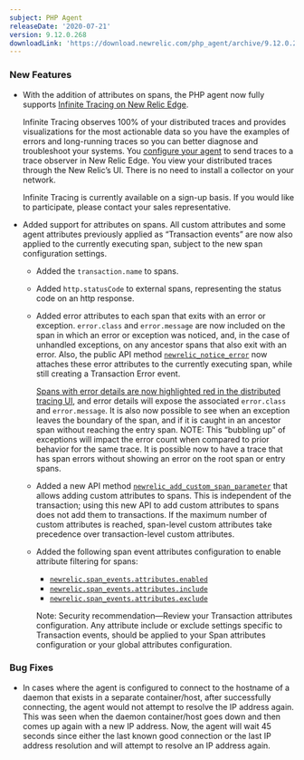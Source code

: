 ```yaml
---
subject: PHP Agent
releaseDate: '2020-07-21'
version: 9.12.0.268
downloadLink: 'https://download.newrelic.com/php_agent/archive/9.12.0.268/'
---
```


### New Features

* With the addition of attributes on spans, the PHP agent now fully supports [Infinite Tracing on New Relic Edge](https://docs.newrelic.com/docs/understand-dependencies/distributed-tracing/enable-configure/enable-distributed-tracing).

  Infinite Tracing observes 100% of your distributed traces and provides visualizations for the most actionable data so you have the examples of errors and long-running traces so you can better diagnose and troubleshoot your systems. You [configure your agent](https://docs.newrelic.com/docs/agents/php-agent/configuration/php-agent-configuration#inivar-inftr-host) to send traces to a trace observer in New Relic Edge. You view your distributed traces through the New Relic’s UI. There is no need to install a collector on your network.

  Infinite Tracing is currently available on a sign-up basis. If you would like to participate, please contact your sales representative.
* Added support for attributes on spans. All custom attributes and some agent attributes previously applied as “Transaction events” are now also applied to the currently executing span, subject to the new span configuration settings.

  * Added the `transaction.name` to spans.
  * Added `http.statusCode` to external spans, representing the status code on an http response.
  * Added error attributes to each span that exits with an error or exception. `error.class` and `error.message` are now included on the span in which an error or exception was noticed, and, in the case of unhandled exceptions, on any ancestor spans that also exit with an error. Also, the public API method [`newrelic_notice_error`](https://docs.newrelic.com/docs/agents/php-agent/php-agent-api/newrelic_notice_error) now attaches these error attributes to the currently executing span, while still creating a Transaction Error event.

    [Spans with error details are now highlighted red in the distributed tracing UI](https://docs.newrelic.com/docs/apm/distributed-tracing/ui-data/understand-use-distributed-tracing-data#error-tips), and error details will expose the associated `error.class` and `error.message`. It is also now possible to see when an exception leaves the boundary of the span, and if it is caught in an ancestor span without reaching the entry span. NOTE: This “bubbling up” of exceptions will impact the error count when compared to prior behavior for the same trace. It is possible now to have a trace that has span errors without showing an error on the root span or entry spans.
  * Added a new API method [`newrelic_add_custom_span_parameter`](https://docs.newrelic.com/docs/agents/php-agent/php-agent-api/newrelic_add_custom_parameter) that allows adding custom attributes to spans. This is independent of the transaction; using this new API to add custom attributes to spans does not add them to transactions. If the maximum number of custom attributes is reached, span-level custom attributes take precedence over transaction-level custom attributes.
  * Added the following span event attributes configuration to enable attribute filtering for spans:

    * [`newrelic.span_events.attributes.enabled`](https://docs.newrelic.com/docs/agents/php-agent/attributes/enable-or-disable-attributes#cfg-tt-attributes-enabled)
    * [`newrelic.span_events.attributes.include`](https://docs.newrelic.com/docs/agents/php-agent/attributes/enable-or-disable-attributes#cfg-tt-attributes-include)
    * [`newrelic.span_events.attributes.exclude`](https://docs.newrelic.com/docs/agents/php-agent/attributes/enable-or-disable-attributes#cfg-tt-attributes-exclude)

    Note: Security recommendation—Review your Transaction attributes configuration. Any attribute include or exclude settings specific to Transaction events, should be applied to your Span attributes configuration or your global attributes configuration.

### Bug Fixes

* In cases where the agent is configured to connect to the hostname of a daemon that exists in a separate container/host, after successfully connecting, the agent would not attempt to resolve the IP address again. This was seen when the daemon container/host goes down and then comes up again with a new IP address. Now, the agent will wait 45 seconds since either the last known good connection or the last IP address resolution and will attempt to resolve an IP address again.
